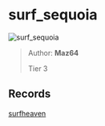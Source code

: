 
# surf_sequoia

![surf_sequoia](https://raw.githubusercontent.com/Sayt123/SurfMapPics/Maps-and-bonuses/csgo/surf_sequoia.jpg)

> Author: **Maz64**
>
> Tier 3

## Records

[surfheaven](https://surfheaven.eu/map/surf_sequoia)
